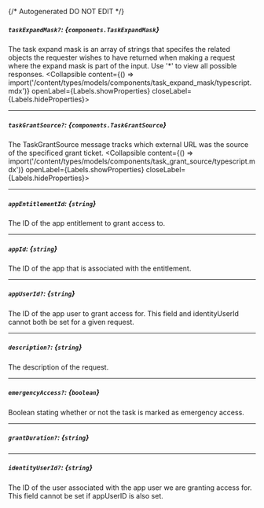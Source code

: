 {/* Autogenerated DO NOT EDIT  */}

##### `taskExpandMask?`: *{`components.TaskExpandMask`}*
The task expand mask is an array of strings that specifes the related objects the requester wishes to have returned when making a request where the expand mask is part of the input. Use '\*' to view all possible responses.
<Collapsible content={() => import('/content/types/models/components/task_expand_mask/typescript.mdx')} openLabel={Labels.showProperties} closeLabel={Labels.hideProperties}>
</Collapsible>

---
##### `taskGrantSource?`: *{`components.TaskGrantSource`}*
The TaskGrantSource message tracks which external URL was the source of the specificed grant ticket.
<Collapsible content={() => import('/content/types/models/components/task_grant_source/typescript.mdx')} openLabel={Labels.showProperties} closeLabel={Labels.hideProperties}>
</Collapsible>

---
##### `appEntitlementId`: *{`string`}*
The ID of the app entitlement to grant access to.

---
##### `appId`: *{`string`}*
The ID of the app that is associated with the entitlement.

---
##### `appUserId?`: *{`string`}*
The ID of the app user to grant access for. This field and identityUserId cannot both be set for a given request.

---
##### `description?`: *{`string`}*
The description of the request.

---
##### `emergencyAccess?`: *{`boolean`}*
Boolean stating whether or not the task is marked as emergency access.

---
##### `grantDuration?`: *{`string`}*

---
##### `identityUserId?`: *{`string`}*
The ID of the user associated with the app user we are granting access for. This field cannot be set if appUserID is also set.



